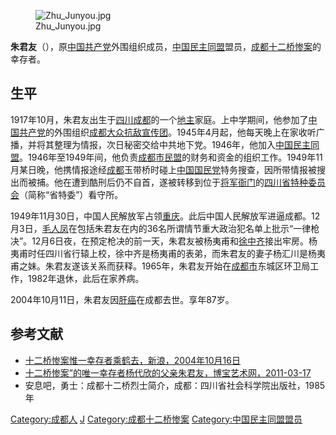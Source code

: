 [[File:Zhu_Junyou.jpg|thumb]]

'''朱君友'''（{{bd|1917年|10月|2004年|10月11日}}），原[[中国共产党|中国共产党]]外围组织成员，[[中国民主同盟|中国民主同盟]]盟员，[[成都十二桥惨案|成都十二桥惨案]]的幸存者。

==生平==
1917年10月，朱君友出生于[[四川|四川]][[成都|成都]]的一个[[地主|地主]]家庭。上中学期间，他参加了[[中国共产党|中国共产党]]的外围组织[[成都大众抗敌宣传团|成都大众抗敌宣传团]]。1945年4月起，他每天晚上在家收听广播，并将其整理为情报，次日秘密交给中共地下党。1946年，他加入[[中国民主同盟|中国民主同盟]]。1946年至1949年间，他负责[[成都市|成都市]][[民盟|民盟]]的财务和资金的组织工作。1949年11月某日晚，他携情报途经[[成都|成都]]玉带桥时碰上[[中国国民党|中国国民党]]特务搜查，因所带情报被搜出而被捕。他在遭到酷刑后仍不自首，遂被转移到位于[[将军衙门|将军衙门]]的[[四川省特种委员会|四川省特种委员会]]（简称“省特委”）看守所。

1949年11月30日，中国人民解放军占领[[重庆|重庆]]。此后中国人民解放军进逼成都。12月3日，[[毛人凤|毛人凤]]在包括朱君友在内的36名所谓情节重大政治犯名单上批示“一律枪决”。12月6日夜，在预定枪决的前一天，朱君友被杨夷甫和[[徐中齐|徐中齐]]接出牢房。杨夷甫时任四川省行辕上校，徐中齐是杨夷甫的表弟，而朱君友的妻子杨汇川是杨夷甫之妹。朱君友遂该关系而获释。1965年，朱君友开始在[[成都市|成都市]]东城区环卫局工作，1982年退休，此后在家养病。

2004年10月11日，朱君友因[[肝癌|肝癌]]在成都去世。享年87岁。

==参考文献==
{{reflist}}
*[http://news.sina.com.cn/o/2004-10-16/05243937406s.shtml 十二桥惨案惟一幸存者乘鹤去，新浪，2004年10月16日] {{Wayback|url=http://news.sina.com.cn/o/2004-10-16/05243937406s.shtml |date=20190502083047 }}
*[https://web.archive.org/web/20160304205239/http://news.artxun.com/weiyizuo-1589-7942630.shtml 十二桥惨案”的唯一幸存者杨代欣的父亲朱君友，博宝艺术网，2011-03-17]
*安息吧，勇士：成都十二桥烈士简介，成都：四川省社会科学院出版社，1985年

{{DEFAULTSORT:Zhu朱}}
[[Category:成都人|Category:成都人]]
[[Category:朱姓|J]]
[[Category:成都十二桥惨案|Category:成都十二桥惨案]]
[[Category:中国民主同盟盟员|Category:中国民主同盟盟员]]